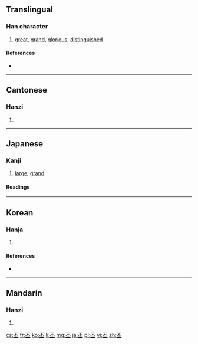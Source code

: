 ==Translingual==

===Han character===
{{Han char|rn=1|rad=一|as=04|sn=5|four=1010<sub>9</sub>|canj=一火一 (MFM)}}

# [[great]], [[grand]], [[glorious]], [[distinguished]]

====References====
* {{Han ref|kx=0077.100|dkj=00030|dj=0155.010|hdz=10015.010|uh=4E15|ud=19989|bh=A541|bd=42305}}

----

==Cantonese==

===Hanzi===
{{yue-hanzi|jyut=|y=pei1}}

# {{defn|lang=yue|sort=一04}}

----

==Japanese==

===Kanji===
{{ja-kanji|grade=uc|rs=一04}}

# [[large]], [[grand]]

====Readings====
{{ja-readings
|on=[[ひ]] (hi)
|kun=[[おおきい]] (丕きい, ookii)
}}

----

==Korean==

===Hanja===
{{ko-hanja|hangeul=비|rv=bi|mr=pi|eumhun=클|ehrv=keul|ehmr=k'ǔl|ehy=}}

# {{defn|lang=ko|sort=一04}}

====References====
* {{Hanja ref|nav=9645}}

----

==Mandarin==

===Hanzi===
{{cmn-hanzi|pin=[[liǎng]] ([[liang3]]), [[liàng]] ([[liang4]]), [[pī]] ([[pi1]])|wg=liang<sup>3</sup>, liang<sup>4</sup>, p'i<sup>1</sup>}}

# {{defn|lang=cmn|sort=一04}}

[[cs:丕]]
[[fr:丕]]
[[ko:丕]]
[[li:丕]]
[[mg:丕]]
[[ja:丕]]
[[pl:丕]]
[[vi:丕]]
[[zh:丕]]